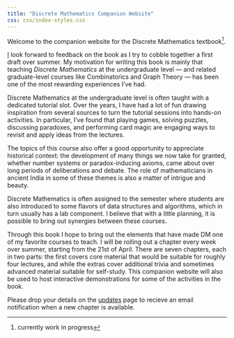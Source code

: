 ```yaml
---
title: "Discrete Mathematics Companion Website"
css: css/index-styles.css
---
```


Welcome to the companion website for the Discrete Mathematics textbook^[currently work in progress].

[I](https://www.neeldhara.com) look forward to feedback on the book as I try to cobble together a first draft over summer. My motivation for writing this book is mainly that teaching _Discrete Mathematics_ at the undergraduate level --- and related graduate-level courses like Combinatorics and Graph Theory --- has been one of the most rewarding experiences I've had. 

Discrete Mathematics at the undergraduate level is often taught with a dedicated tutorial slot. Over the years, I have had a lot of fun drawing inspiration from several sources to turn the tutorial sessions into hands-on activities. In particular, I've found that playing games, solving puzzles, discussing paradoxes, and performing card magic are engaging ways to revisit and apply ideas from the lectures.

The topics of this course also offer a good opportunity to appreciate historical context: the development of many things we now take for granted, whether number systems or paradox-inducing axioms, came about over long periods of deliberations and debate. The role of mathematicians in ancient India in some of these themes is also a matter of intrigue and beauty. 

Discrete Mathematics is often assigned to the semester where students are also introduced to some flavors of data structures and algorithms, which in turn usually has a lab component. I believe that with a little planning, it is possible to bring out synergies between these courses. 

Through this book I hope to bring out the elements that have made DM one of my favorite courses to teach. I will be rolling out a chapter every week over summer, starting from the 21st of April. There are seven chapters, each in two parts: the first covers core material that would be suitable for roughly four lectures, and while the extras cover additional trivia and sometimes advanced material suitable for self-study. This companion website will also be used to host interactive demonstrations for some of the activities in the book. 

Please drop your details on the [updates](updates.qmd) page to recieve an email notification when a new chapter is available. 